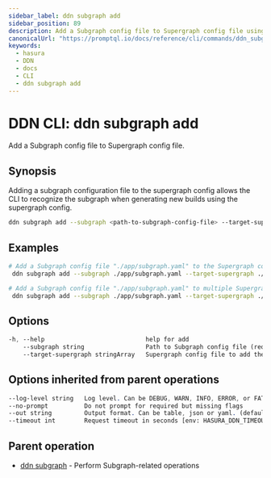 ```yaml
---
sidebar_label: ddn subgraph add
sidebar_position: 89
description: Add a Subgraph config file to Supergraph config file using the DDN CLI
canonicalUrl: "https://promptql.io/docs/reference/cli/commands/ddn_subgraph_add"
keywords:
  - hasura
  - DDN
  - docs
  - CLI
  - ddn subgraph add
---
```


# DDN CLI: ddn subgraph add

Add a Subgraph config file to Supergraph config file.

## Synopsis

Adding a subgraph configuration file to the supergraph config allows the CLI to recognize the subgraph when generating new builds using the supergraph config.

```bash
ddn subgraph add --subgraph <path-to-subgraph-config-file> --target-supergraph <path-to-supergraph-config-file> [flags]
```

## Examples

```bash
# Add a Subgraph config file "./app/subgraph.yaml" to the Supergraph config file "./supergraph.yaml"
 ddn subgraph add --subgraph ./app/subgraph.yaml --target-supergraph ./supergraph.yaml

# Add a Subgraph config file "./app/subgraph.yaml" to multiple Supergraph config files"
 ddn subgraph add --subgraph ./app/subgraph.yaml --target-supergraph ./supergraph.stg.yaml --target-supergraph ./supergraph.prod.yaml
```

## Options

```sass
-h, --help                            help for add
    --subgraph string                 Path to Subgraph config file (required)
    --target-supergraph stringArray   Supergraph config file to add the Subgraph. Can be repeated to provide multiple Supergraph config files (required)
```

## Options inherited from parent operations

```sass
--log-level string   Log level. Can be DEBUG, WARN, INFO, ERROR, or FATAL. (default "INFO")
--no-prompt          Do not prompt for required but missing flags
--out string         Output format. Can be table, json or yaml. (default "table")
--timeout int        Request timeout in seconds [env: HASURA_DDN_TIMEOUT] (default 100)
```

## Parent operation

- [ddn subgraph](/reference/cli/commands/ddn_subgraph) - Perform Subgraph-related operations
